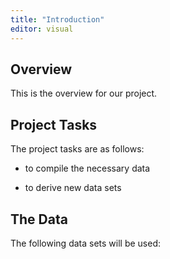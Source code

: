 ```yaml
---
title: "Introduction"
editor: visual
---
```


## Overview

This is the overview for our project.

## Project Tasks

The project tasks are as follows:

-   to compile the necessary data

-   to derive new data sets

## The Data

The following data sets will be used:
